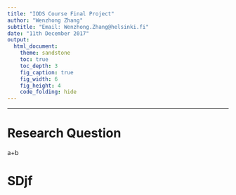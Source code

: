 ```yaml
---
title: "IODS Course Final Project"
author: "Wenzhong Zhang"
subtitle: "Email: Wenzhong.Zhang@helsinki.fi"
date: "11th December 2017"
output:
  html_document:
    theme: sandstone
    toc: true
    toc_depth: 3
    fig_caption: true
    fig_width: 6
    fig_height: 4
    code_folding: hide
---
```


***
# Research Question
a+b

# SDjf

  
  
